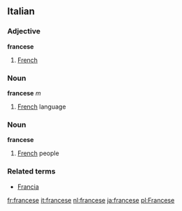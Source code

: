 ==Italian==
===Adjective===
'''francese'''

# [[French]]

===Noun===
'''francese''' ''m''

# [[French]] language

===Noun===
'''francese'''

# [[French]] people

===Related terms===
*[[Francia]]

[[fr:francese]]
[[it:francese]]
[[nl:francese]]
[[ja:francese]]
[[pl:Francese]]